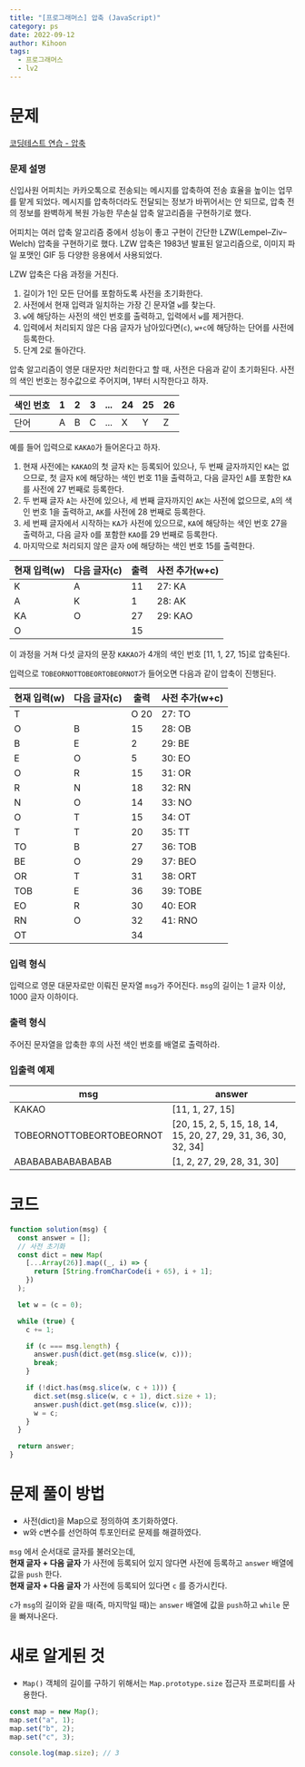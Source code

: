 ```yaml
---
title: "[프로그래머스] 압축 (JavaScript)"
category: ps
date: 2022-09-12
author: Kihoon
tags:
  - 프로그래머스
  - lv2
---
```


# 문제

[코딩테스트 연습 - 압축](https://school.programmers.co.kr/learn/courses/30/lessons/17684)

### 문제 설명

신입사원 어피치는 카카오톡으로 전송되는 메시지를 압축하여 전송 효율을 높이는 업무를 맡게 되었다. 메시지를 압축하더라도 전달되는 정보가 바뀌어서는 안 되므로, 압축 전의 정보를 완벽하게 복원 가능한 무손실 압축 알고리즘을 구현하기로 했다.

어피치는 여러 압축 알고리즘 중에서 성능이 좋고 구현이 간단한 LZW(Lempel–Ziv–Welch) 압축을 구현하기로 했다. LZW 압축은 1983년 발표된 알고리즘으로, 이미지 파일 포맷인 GIF 등 다양한 응용에서 사용되었다.

LZW 압축은 다음 과정을 거친다.

1. 길이가 1인 모든 단어를 포함하도록 사전을 초기화한다.
2. 사전에서 현재 입력과 일치하는 가장 긴 문자열 `w`를 찾는다.
3. `w`에 해당하는 사전의 색인 번호를 출력하고, 입력에서 `w`를 제거한다.
4. 입력에서 처리되지 않은 다음 글자가 남아있다면(`c`), `w+c`에 해당하는 단어를 사전에 등록한다.
5. 단계 2로 돌아간다.

압축 알고리즘이 영문 대문자만 처리한다고 할 때, 사전은 다음과 같이 초기화된다. 사전의 색인 번호는 정수값으로 주어지며, 1부터 시작한다고 하자.

| 색인 번호 | 1   | 2   | 3   | ... | 24  | 25  | 26  |
| --------- | --- | --- | --- | --- | --- | --- | --- |
| 단어      | A   | B   | C   | ... | X   | Y   | Z   |

예를 들어 입력으로 `KAKAO`가 들어온다고 하자.

1. 현재 사전에는 `KAKAO`의 첫 글자 `K`는 등록되어 있으나, 두 번째 글자까지인 `KA`는 없으므로, 첫 글자 `K`에 해당하는 색인 번호 11을 출력하고, 다음 글자인 `A`를 포함한 `KA`를 사전에 27 번째로 등록한다.
2. 두 번째 글자 `A`는 사전에 있으나, 세 번째 글자까지인 `AK`는 사전에 없으므로, `A`의 색인 번호 1을 출력하고, `AK`를 사전에 28 번째로 등록한다.
3. 세 번째 글자에서 시작하는 `KA`가 사전에 있으므로, `KA`에 해당하는 색인 번호 27을 출력하고, 다음 글자 `O`를 포함한 `KAO`를 29 번째로 등록한다.
4. 마지막으로 처리되지 않은 글자 `O`에 해당하는 색인 번호 15를 출력한다.

| 현재 입력(w) | 다음 글자(c) | 출력 | 사전 추가(w+c) |
| ------------ | ------------ | ---- | -------------- |
| K            | A            | 11   | 27: KA         |
| A            | K            | 1    | 28: AK         |
| KA           | O            | 27   | 29: KAO        |
| O            |              | 15   |                |

이 과정을 거쳐 다섯 글자의 문장 `KAKAO`가 4개의 색인 번호 [11, 1, 27, 15]로 압축된다.

입력으로 `TOBEORNOTTOBEORTOBEORNOT`가 들어오면 다음과 같이 압축이 진행된다.

| 현재 입력(w) | 다음 글자(c) | 출력 | 사전 추가(w+c) |
| ------------ | ------------ | ---- | -------------- |
| T            |              | O 20 | 27: TO         |
| O            | B            | 15   | 28: OB         |
| B            | E            | 2    | 29: BE         |
| E            | O            | 5    | 30: EO         |
| O            | R            | 15   | 31: OR         |
| R            | N            | 18   | 32: RN         |
| N            | O            | 14   | 33: NO         |
| O            | T            | 15   | 34: OT         |
| T            | T            | 20   | 35: TT         |
| TO           | B            | 27   | 36: TOB        |
| BE           | O            | 29   | 37: BEO        |
| OR           | T            | 31   | 38: ORT        |
| TOB          | E            | 36   | 39: TOBE       |
| EO           | R            | 30   | 40: EOR        |
| RN           | O            | 32   | 41: RNO        |
| OT           |              | 34   |                |

### 입력 형식

입력으로 영문 대문자로만 이뤄진 문자열 `msg`가 주어진다. `msg`의 길이는 1 글자 이상, 1000 글자 이하이다.

### 출력 형식

주어진 문자열을 압축한 후의 사전 색인 번호를 배열로 출력하라.

### 입출력 예제

| msg                      | answer                                                         |
| ------------------------ | -------------------------------------------------------------- |
| KAKAO                    | [11, 1, 27, 15]                                                |
| TOBEORNOTTOBEORTOBEORNOT | [20, 15, 2, 5, 15, 18, 14, 15, 20, 27, 29, 31, 36, 30, 32, 34] |
| ABABABABABABABAB         | [1, 2, 27, 29, 28, 31, 30]                                     |

# 코드

```jsx
function solution(msg) {
  const answer = [];
  // 사전 초기화
  const dict = new Map(
    [...Array(26)].map((_, i) => {
      return [String.fromCharCode(i + 65), i + 1];
    })
  );

  let w = (c = 0);

  while (true) {
    c += 1;

    if (c === msg.length) {
      answer.push(dict.get(msg.slice(w, c)));
      break;
    }

    if (!dict.has(msg.slice(w, c + 1))) {
      dict.set(msg.slice(w, c + 1), dict.size + 1);
      answer.push(dict.get(msg.slice(w, c)));
      w = c;
    }
  }

  return answer;
}
```

# 문제 풀이 방법

- 사전(dict)을 Map으로 정의하여 초기화하였다.
- w와 c변수를 선언하여 투포인터로 문제를 해결하였다.

`msg` 에서 순서대로 글자를 불러오는데,<br/>
**현재 글자 + 다음 글자** 가 사전에 등록되어 있지 않다면 사전에 등록하고 `answer` 배열에 값을 `push` 한다. <br/>
**현재 글자 + 다음 글자** 가 사전에 등록되어 있다면 `c` 를 증가시킨다.

`c`가 `msg`의 길이와 같을 때(즉, 마지막일 때)는 `answer` 배열에 값을 `push`하고 `while` 문을 빠져나온다.

# 새로 알게된 것

- `Map()` 객체의 길이를 구하기 위해서는 `Map.prototype.size` 접근자 프로퍼티를 사용한다.

```jsx
const map = new Map();
map.set("a", 1);
map.set("b", 2);
map.set("c", 3);

console.log(map.size); // 3
```
